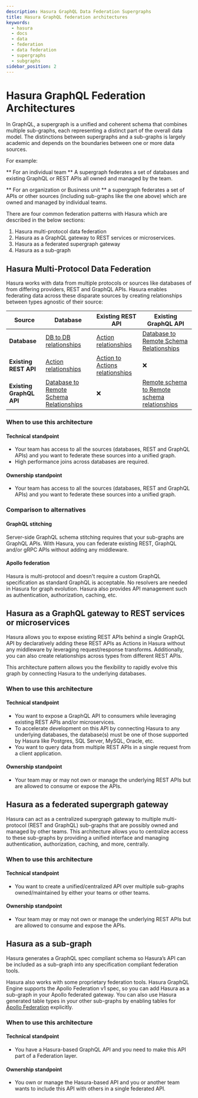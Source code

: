 ```yaml
---
description: Hasura GraphQL Data Federation Supergraphs
title: Hasura GraphQL federation architectures
keywords:
  - hasura
  - docs
  - data
  - federation
  - data federation
  - supergraphs
  - subgraphs
sidebar_position: 2
---
```



# Hasura GraphQL Federation Architectures

In GraphQL, a supergraph is a unified and coherent schema that combines multiple sub-graphs, each representing a
distinct part of the overall data model. The distinctions between supergraphs and a sub-graphs is largely academic and
depends on the boundaries between one or more data sources.

<Thumbnail src="/img/data-federation/data-federation_federation-layer.png" alt="Data Federation Layer" className="no-shadow" />

For example:

** For an individual team ** A supergraph federates a set of databases and existing GraphQL or REST APIs all owned and
managed by the team.

** For an organization or Business unit ** a supergraph federates a set of APIs or other sources (including sub-graphs
like the one above) which are owned and managed by individual teams.

There are four common federation patterns with Hasura which are described in the below sections:

1. Hasura multi-protocol data federation
2. Hasura as a GraphQL gateway to REST services or microservices.
3. Hasura as a federated supergraph gateway
4. Hasura as a sub-graph

## Hasura Multi-Protocol Data Federation

Hasura works with data from multiple protocols or sources like databases of from differing providers, REST and GraphQL
APIs. Hasura enables federating data across these disparate sources by creating relationships between types agnostic of
their source:

| Source                   | Database                                                                                                         | Existing REST API                                                                                   | Existing GraphQL API                                                                                                 |
| ------------------------ | ---------------------------------------------------------------------------------------------------------------- | --------------------------------------------------------------------------------------------------- | -------------------------------------------------------------------------------------------------------------------- |
| **Database**             | [DB to DB relationships](/schema/postgres/remote-relationships/remote-source-relationships.mdx)                  | [Action relationships](/actions/action-relationships.mdx)                                           | [Database to Remote Schema Relationships](schema/postgres/remote-relationships/remote-schema-relationships.mdx)      |
| **Existing REST API**    | [Action relationships](actions/action-relationships.mdx)                                                         | [Action to Actions relationships](/actions/action-relationships.mdx#action-to-action-relationships) | ❌                                                                                                                   |
| **Existing GraphQL API** | [Database to Remote Schema Relationships](/schema/postgres/remote-relationships/remote-schema-relationships.mdx) | ❌                                                                                                  | [Remote schema to Remote schema relationships](/remote-schemas/remote-relationships/remote-schema-relationships.mdx) |

<Thumbnail
  src="/img/data-federation/data-federation_multi-protocol-federation.png"
  alt="Multi-protocol federation with Hasura"
  className="no-shadow"
/>

### When to use this architecture

#### Technical standpoint

- Your team has access to all the sources (databases, REST and GraphQL APIs) and you want to federate these sources into
  a unified graph.
- High performance joins across databases are required.

#### Ownership standpoint

- Your team has access to all the sources (databases, REST and GraphQL APIs) and you want to federate these sources into
  a unified graph.

### Comparison to alternatives

#### GraphQL stitching

Server-side GraphQL schema stitching requires that your sub-graphs are GraphQL APIs. With Hasura, you can federate
existing REST, GraphQL and/or gRPC APIs without adding any middleware.

#### Apollo federation

Hasura is multi-protocol and doesn't require a custom GraphQL specification as standard GraphQL is acceptable. No
resolvers are needed in Hasura for graph evolution. Hasura also provides API management such as authentication,
authorization, caching, etc.

## Hasura as a GraphQL gateway to REST services or microservices

Hasura allows you to expose existing REST APIs behind a single GraphQL API by declaratively adding these REST APIs as
Actions in Hasura without any middleware by leveraging request/response transforms. Additionally, you can also create
relationships across types from different REST APIs.

This architecture pattern allows you the flexibility to rapidly evolve this graph by connecting Hasura to the underlying
databases.

<Thumbnail
  src="/img/data-federation/data-federation_rest-api-federation.png"
  alt="REST API federation with Hasura"
  className="no-shadow"
/>

### When to use this architecture

#### Technical standpoint

- You want to expose a GraphQL API to consumers while leveraging existing REST APIs and/or microservices.
- To accelerate development on this API by connecting Hasura to any underlying databases, the database(s) must be one of
  those supported by Hasura like Postgres, SQL Server, MySQL, Oracle, etc.
- You want to query data from multiple REST APIs in a single request from a client application.

#### Ownership standpoint

- Your team may or may not own or manage the underlying REST APIs but are allowed to consume or expose the APIs.

## Hasura as a federated supergraph gateway

Hasura can act as a centralized supergraph gateway to multiple multi-protocol (REST and GraphQL) sub-graphs that are
possibly owned and managed by other teams. This architecture allows you to centralize access to these sub-graphs by
providing a unified interface and managing authentication, authorization, caching, and more, centrally.

<Thumbnail
  src="/img/data-federation/data-federation_multi-protocol-federation-capabilities.png"
  alt="Multi-protocol federation capabilities"
  className="no-shadow"
/>

### When to use this architecture

#### Technical standpoint

- You want to create a unified/centralized API over multiple sub-graphs owned/maintained by either your teams or other
  teams.

#### Ownership standpoint

- Your team may or may not own or manage the underlying REST APIs but are allowed to consume and expose the APIs.

## Hasura as a sub-graph

Hasura generates a GraphQL spec compliant schema so Hasura’s API can be included as a sub-graph into any specification
compliant federation tools.

Hasura also works with some proprietary federation tools. Hasura GraphQL Engine supports the Apollo Federation v1 spec,
so you can add Hasura as a sub-graph in your Apollo federated gateway. You can also use Hasura generated table types in
your other sub-graphs by enabling tables for [Apollo Federation](/data-federation/apollo-federation.mdx) explicitly.

<Thumbnail
  src="/img/data-federation/data-federation_third-party-federation-layer.png"
  alt="Third-party federation with Hasura"
  className="no-shadow"
/>

### When to use this architecture

#### Technical standpoint

- You have a Hasura-based GraphQL API and you need to make this API part of a Federation layer.

#### Ownership standpoint

- You own or manage the Hasura-based API and you or another team wants to include this API with others in a single
  federated API.
